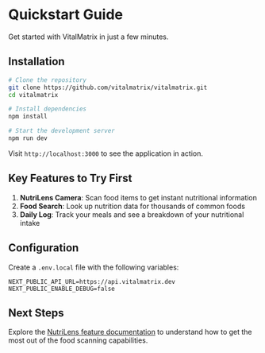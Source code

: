 # Quickstart Guide

Get started with VitalMatrix in just a few minutes.

## Installation

```bash
# Clone the repository
git clone https://github.com/vitalmatrix/vitalmatrix.git
cd vitalmatrix

# Install dependencies
npm install

# Start the development server
npm run dev
```

Visit `http://localhost:3000` to see the application in action.

## Key Features to Try First

1. **NutriLens Camera**: Scan food items to get instant nutritional information
2. **Food Search**: Look up nutrition data for thousands of common foods
3. **Daily Log**: Track your meals and see a breakdown of your nutritional intake

## Configuration

Create a `.env.local` file with the following variables:

```
NEXT_PUBLIC_API_URL=https://api.vitalmatrix.dev
NEXT_PUBLIC_ENABLE_DEBUG=false
```

## Next Steps

Explore the [NutriLens feature documentation](./features/nutrilens) to understand how to get the most out of the food scanning capabilities.
